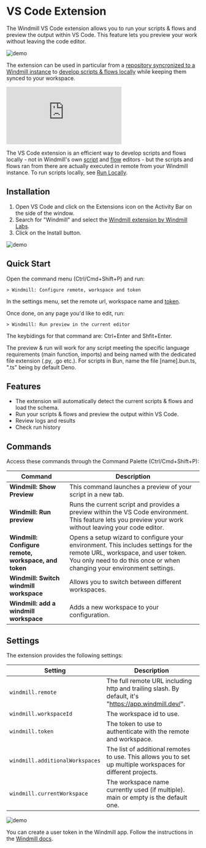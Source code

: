 
# VS Code Extension

The Windmill VS Code extension allows you to run your scripts & flows and preview the output within VS Code. This feature lets you preview your work without leaving the code editor.

![demo](./main.png.webp)

The extension can be used in particular from a [repository syncronized to a Windmill instance](../../advanced/3_cli/sync.mdx) to [develop scripts & flows locally](../../advanced/4_local_development/index.mdx) while keeping them synced to your workspace.

<div class="grid grid-cols-2 gap-6 mb-4">
	<DocCard
		title="Command-Line Interface - Sync"
		description="Sync with a Windmill workspace from Windmill CLI."
		href="/docs/advanced/cli"
	/>
</div>

<iframe
	style={{ aspectRatio: '16/9' }}
	src="https://www.youtube.com/embed/aSOF6AzyDr8?vq=hd1080"
	title="YouTube video player"
	frameBorder="0"
	allow="accelerometer; autoplay; clipboard-write; encrypted-media; gyroscope; picture-in-picture; web-share"
	allowFullScreen
	className="border-2 rounded-xl object-cover w-full dark:border-gray-800"
></iframe>

<br/>

The VS Code extension is an efficient way to develop scripts and flows locally - not in Windmill's own [script](../../script_editor/index.mdx) and [flow](../../flows/1_flow_editor.mdx) editors - but the scripts and flows ran from there
are actually executed in remote from your Windmill instance. To run scripts locally, see [Run Locally](../../advanced/4_local_development/run_locally.mdx).

<div class="grid grid-cols-2 gap-6 mb-4">
	<DocCard
		title="Local Development"
		description="Develop from various environments such as your terminal, VS Code, and JetBrains IDEs."
		href="/docs/advanced/local_development"
	/>
	<DocCard
		title="Run Locally"
		description="Run scripts locally that interact with a Windmill instance."
		href="/docs/advanced/local_development/run_locally"
	/>
   <DocCard
		title="Command-Line Interface"
		description="Interact with Windmill instances right from your terminal."
		href="/docs/advanced/cli"
 />
</div>

## Installation

1. Open VS Code and click on the Extensions icon on the Activity Bar on the side of the window.
2. Search for "Windmill" and select the [Windmill extension by Windmill Labs](https://marketplace.visualstudio.com/items?itemName=windmill-labs.windmill).
3. Click on the Install button.

![demo](./wm-install.png.webp)

## Quick Start

Open the command menu (Ctrl/Cmd+Shift+P) and run:

`> Windmill: Configure remote, workspace and token`

In the settings menu, set the remote url, workspace name and [token](../../core_concepts/4_webhooks/index.md#user-token).

Once done, on any page you'd like to edit, run:

`> Windmill: Run preview in the current editor`

The keybidings for that command are: Ctrl+Enter and Shfit+Enter.

The preview & run will work for any script meeting the specific language requirements (main function, imports) and being named with the dedicated file extension (.py, .go etc.). For scripts in Bun, name the file \[name\].bun.ts, ".ts" being by default Deno.

## Features

- The extension will automatically detect the current scripts & flows and load the schema.
- Run your scripts & flows and preview the output within VS Code.
- Review logs and results
- Check run history

## Commands

Access these commands through the Command Palette (Ctrl/Cmd+Shift+P):

| Command                                              | Description                                                                                                                                                                                         |
| ---------------------------------------------------- | --------------------------------------------------------------------------------------------------------------------------------------------------------------------------------------------------- |
| **Windmill: Show Preview**                           | This command launches a preview of your script in a new tab.                                                                                                                                        |
| **Windmill: Run preview**                            | Runs the current script and provides a preview within the VS Code environment. This feature lets you preview your work without leaving your code editor.                                             |
| **Windmill: Configure remote, workspace, and token** | Opens a setup wizard to configure your environment. This includes settings for the remote URL, workspace, and user token. You only need to do this once or when changing your environment settings. |
| **Windmill: Switch windmill workspace**              | Allows you to switch between different workspaces.                                                                                                                                                  |
| **Windmill: add a windmill workspace**                        | Adds a new workspace to your configuration.                                                                                                                                               |

## Settings

The extension provides the following settings:

| Setting                         | Description                                                                                                  |
| ------------------------------- | ------------------------------------------------------------------------------------------------------------ |
| `windmill.remote`               | The full remote URL including http and trailing slash. By default, it's "https://app.windmill.dev/".         |
| `windmill.workspaceId`          | The workspace id to use.                                                                                     |
| `windmill.token`                | The token to use to authenticate with the remote and workspace.                                              |
| `windmill.additionalWorkspaces` | The list of additional remotes to use. This allows you to set up multiple workspaces for different projects. |
| `windmill.currentWorkspace`     | The workspace name currently used (if multiple). main or empty is the default one.                           |

![demo](./wm-settings.png.webp)

You can create a user token in the Windmill app. Follow the instructions in the [Windmill docs](/docs/core_concepts/webhooks#user-token).

